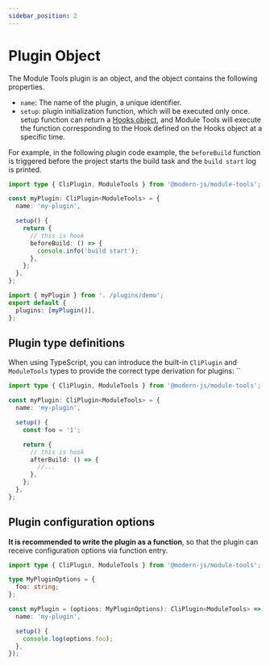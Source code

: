 ```yaml
---
sidebar_position: 2
---
```


# Plugin Object

The Module Tools plugin is an object, and the object contains the following properties.

- `name`: The name of the plugin, a unique identifier.
- `setup`: plugin initialization function, which will be executed only once. setup function can return a [Hooks object](), and Module Tools will execute the function corresponding to the Hook defined on the Hooks object at a specific time.

For example, in the following plugin code example, the `beforeBuild` function is triggered before the project starts the build task and the `build start` log is printed.

```ts title=". /plugins/demo.tsx"
import type { CliPlugin, ModuleTools } from '@modern-js/module-tools';

const myPlugin: CliPlugin<ModuleTools> = {
  name: 'my-plugin',

  setup() {
    return {
      // this is hook
      beforeBuild: () => {
        console.info('build start');
      },
    };
  },
};
```

```ts title="modern.config.ts"
import { myPlugin } from '. /plugins/demo';
export default {
  plugins: [myPlugin()],
};
```

## Plugin type definitions

When using TypeScript, you can introduce the built-in `CliPlugin` and `ModuleTools` types to provide the correct type derivation for plugins: ``

```ts
import type { CliPlugin, ModuleTools } from '@modern-js/module-tools';

const myPlugin: CliPlugin<ModuleTools> = {
  name: 'my-plugin',

  setup() {
    const foo = '1';

    return {
      // this is hook
      afterBuild: () => {
        //...
      },
    };
  },
};
```

## Plugin configuration options

**It is recommended to write the plugin as a function**, so that the plugin can receive configuration options via function entry.

```ts
import type { CliPlugin, ModuleTools } from '@modern-js/module-tools';

type MyPluginOptions = {
  foo: string;
};

const myPlugin = (options: MyPluginOptions): CliPlugin<ModuleTools> => ({
  name: 'my-plugin',

  setup() {
    console.log(options.foo);
  },
});
```
